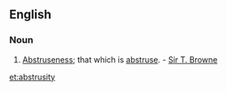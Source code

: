 ==English==

===Noun===
{{en-noun|abstrusities}}

# {{rare}} [[abstruseness|Abstruseness]]; that which is [[abstruse]]. - [[w:Thomas Browne|Sir T. Browne]]

[[et:abstrusity]]